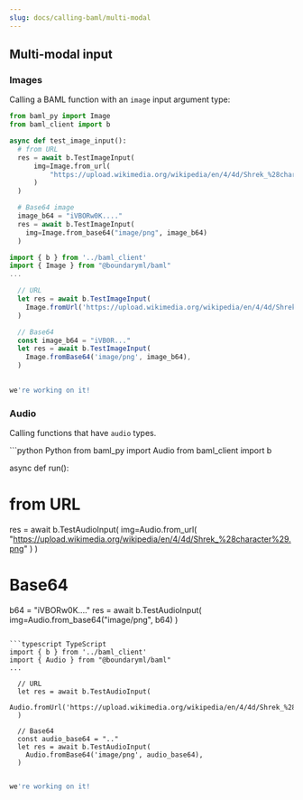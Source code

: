 ```yaml
---
slug: docs/calling-baml/multi-modal
---
```



## Multi-modal input

### Images 
Calling a BAML function with an `image` input argument type:
<CodeGroup>
```python Python
from baml_py import Image
from baml_client import b

async def test_image_input():
  # from URL
  res = await b.TestImageInput(
      img=Image.from_url(
          "https://upload.wikimedia.org/wikipedia/en/4/4d/Shrek_%28character%29.png"
      )
  )

  # Base64 image
  image_b64 = "iVBORw0K...."
  res = await b.TestImageInput(
    img=Image.from_base64("image/png", image_b64)
  )
```

```typescript TypeScript
import { b } from '../baml_client'
import { Image } from "@boundaryml/baml"
...

  // URL
  let res = await b.TestImageInput(
    Image.fromUrl('https://upload.wikimedia.org/wikipedia/en/4/4d/Shrek_%28character%29.png'),
  )

  // Base64
  const image_b64 = "iVB0R..."
  let res = await b.TestImageInput(
    Image.fromBase64('image/png', image_b64),
  )
  
```

```ruby Ruby
we're working on it!
```

</CodeGroup>
 
### Audio
Calling functions that have `audio` types.

<CodeGroup>
```python Python
from baml_py import Audio
from baml_client import b

async def run():
  # from URL
  res = await b.TestAudioInput(
      img=Audio.from_url(
          "https://upload.wikimedia.org/wikipedia/en/4/4d/Shrek_%28character%29.png"
      )
  )

  # Base64
  b64 = "iVBORw0K...."
  res = await b.TestAudioInput(
    img=Audio.from_base64("image/png", b64)
  )
```

```typescript TypeScript
import { b } from '../baml_client'
import { Audio } from "@boundaryml/baml"
...

  // URL
  let res = await b.TestAudioInput(
    Audio.fromUrl('https://upload.wikimedia.org/wikipedia/en/4/4d/Shrek_%28character%29.mp4'),
  )

  // Base64
  const audio_base64 = ".."
  let res = await b.TestAudioInput(
    Audio.fromBase64('image/png', audio_base64),
  )
  
```

```ruby Ruby
we're working on it!
```
</CodeGroup>
